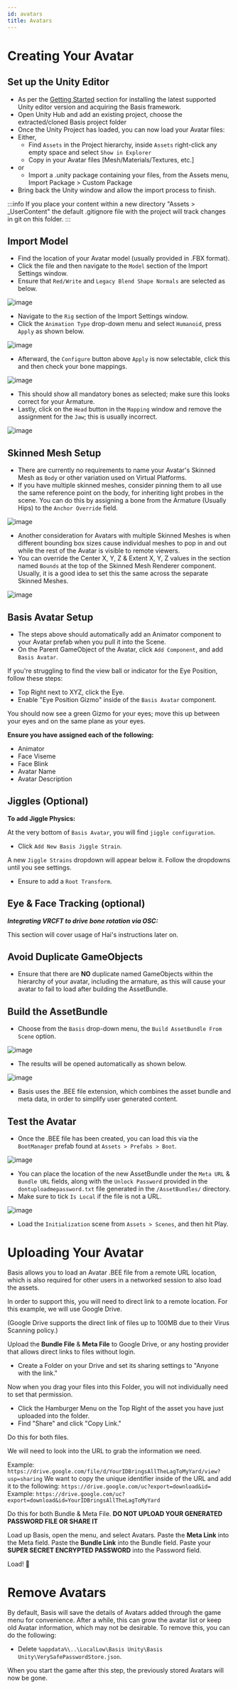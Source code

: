 ---
id: avatars
title: Avatars
---

# Creating Your Avatar
## Set up the Unity Editor
- As per the [Getting Started](getting-started#installing-unity) section for installing the latest supported Unity editor version and acquiring the Basis framework.
- Open Unity Hub and add an existing project, choose the extracted/cloned Basis project folder
- Once the Unity Project has loaded, you can now load your Avatar files:
- Either,
  - Find `Assets` in the Project hierarchy, inside `Assets` right-click any empty space and select `Show in Explorer`
  - Copy in your Avatar files [Mesh/Materials/Textures, etc.]
- or
  - Import a .unity package containing your files, from the Assets menu, Import Package > Custom Package
- Bring back the Unity window and allow the import process to finish.

:::info
If you place your content within a new directory "Assets > _UserContent" the default .gitignore file with the project will track changes in git on this folder.
:::

## Import Model
- Find the location of your Avatar model (usually provided in .FBX format).
- Click the file and then navigate to the `Model` section of the Import Settings window.
- Ensure that `Red/Write` and `Legacy Blend Shape Normals` are selected as below.

![image](..\static\img\avatars\1.png)

- Navigate to the `Rig` section of the Import Settings window.
- Click the `Animation Type` drop-down menu and select `Humanoid`, press `Apply` as shown below.

![image](..\static\img\avatars\2.png)

- Afterward, the `Configure` button above `Apply` is now selectable, click this and then check your bone mappings.

![image](..\static\img\avatars\3.png)

- This should show all mandatory bones as selected; make sure this looks correct for your Armature.
- Lastly, click on the `Head` button in the `Mapping` window and remove the assignment for the `Jaw`; this is usually incorrect.

![image](..\static\img\avatars\4.png)

## Skinned Mesh Setup
- There are currently no requirements to name your Avatar's Skinned Mesh as `Body` or other variation used on Virtual Platforms.
- If you have multiple skinned meshes, consider pinning them to all use the same reference point on the body, for inheriting light probes in the scene. You can do this by assigning a bone from the Armature (Usually Hips) to the `Anchor Override` field.

![image](..\static\img\avatars\5.png)

- Another consideration for Avatars with multiple Skinned Meshes is when different bounding box sizes cause individual meshes to pop in and out while the rest of the Avatar is visible to remote viewers.
- You can override the Center X, Y, Z & Extent X, Y, Z values in the section named `Bounds` at the top of the Skinned Mesh Renderer component. Usually, it is a good idea to set this the same across the separate Skinned Meshes.

![image](..\static\img\avatars\6.png)

## Basis Avatar Setup
- The steps above should automatically add an Animator component to your Avatar prefab when you pull it into the Scene.
- On the Parent GameObject of the Avatar, click `Add Component`, and add `Basis Avatar`.

If you're struggling to find the view ball or indicator for the Eye Position, follow these steps:

- Top Right next to XYZ, click the Eye.
- Enable "Eye Position Gizmo" inside of the `Basis Avatar` component.

You should now see a green Gizmo for your eyes; move this up between your eyes and on the same plane as your eyes.

**Ensure you have assigned each of the following:**
- Animator
- Face Viseme
- Face Blink
- Avatar Name
- Avatar Description

## Jiggles (Optional)
**To add Jiggle Physics:**

At the very bottom of `Basis Avatar`, you will find `jiggle configuration`.
- Click `Add New Basis Jiggle Strain`.

A new `Jiggle Strains` dropdown will appear below it. Follow the dropdowns until you see settings.

- Ensure to add a `Root Transform`.

## Eye & Face Tracking (optional)
***Integrating VRCFT to drive bone rotation via OSC:***

This section will cover usage of Hai's instructions later on.

## Avoid Duplicate GameObjects
- Ensure that there are **NO** duplicate named GameObjects within the hierarchy of your avatar, including the armature, as this will cause your avatar to fail to load after building the AssetBundle.

## Build the AssetBundle
- Choose from the `Basis` drop-down menu, the `Build AssetBundle From Scene` option.

![image](..\static\img\avatars\7.png)

- The results will be opened automatically as shown below.

![image](..\static\img\avatars\8.png)

- Basis uses the .BEE file extension, which combines the asset bundle and meta data, in order to simplify user generated content.

## Test the Avatar
- Once the .BEE file has been created, you can load this via the `BootManager` prefab found at `Assets > Prefabs > Boot`.

![image](..\static\img\avatars\9.png)

- You can place the location of the new AssetBundle under the `Meta URL` & `Bundle URL` fields, along with the `Unlock Password` provided in the `dontuploadmepassword.txt` file generated in the `/AssetBundles/` directory.
- Make sure to tick `Is Local` if the file is not a URL.

![image](..\static\img\avatars\10.png)

- Load the `Initialization` scene from `Assets > Scenes`, and then hit Play.

# Uploading Your Avatar
Basis allows you to load an Avatar .BEE file from a remote URL location, which is also required for other users in a networked session to also load the assets.

In order to support this, you will need to direct link to a remote location. For this example, we will use Google Drive.

(Google Drive supports the direct link of files up to 100MB due to their Virus Scanning policy.)

Upload the **Bundle File** & **Meta File** to Google Drive, or any hosting provider that allows direct links to files without login.
- Create a Folder on your Drive and set its sharing settings to "Anyone with the link."

Now when you drag your files into this Folder, you will not individually need to set that permission.

- Click the Hamburger Menu on the Top Right of the asset you have just uploaded into the folder.
- Find "Share" and click "Copy Link."

Do this for both files.

We will need to look into the URL to grab the information we need.

Example:
`https://drive.google.com/file/d/YourIDBringsAllTheLagToMyYard/view?usp=sharing`
We want to copy the unique identifier inside of the URL and add it to the following:
`https://drive.google.com/uc?export=download&id=`
Example:
`https://drive.google.com/uc?export=download&id=YourIDBringsAllTheLagToMyYard`

Do this for both Bundle & Meta File.
**DO NOT UPLOAD YOUR GENERATED PASSWORD FILE OR SHARE IT**

Load up Basis, open the menu, and select Avatars.
Paste the **Meta Link** into the Meta field.
Paste the **Bundle Link** into the Bundle field.
Paste your **SUPER SECRET ENCRYPTED PASSWORD** into the Password field.

Load!
🥱

# Remove Avatars
By default, Basis will save the details of Avatars added through the game menu for convenience. After a while, this can grow the avatar list or keep old Avatar information, which may not be desirable. To remove this, you can do the following:

- Delete `%appdata%\..\LocalLow\Basis Unity\Basis Unity\VerySafePasswordStore.json`.

When you start the game after this step, the previously stored Avatars will now be gone.
